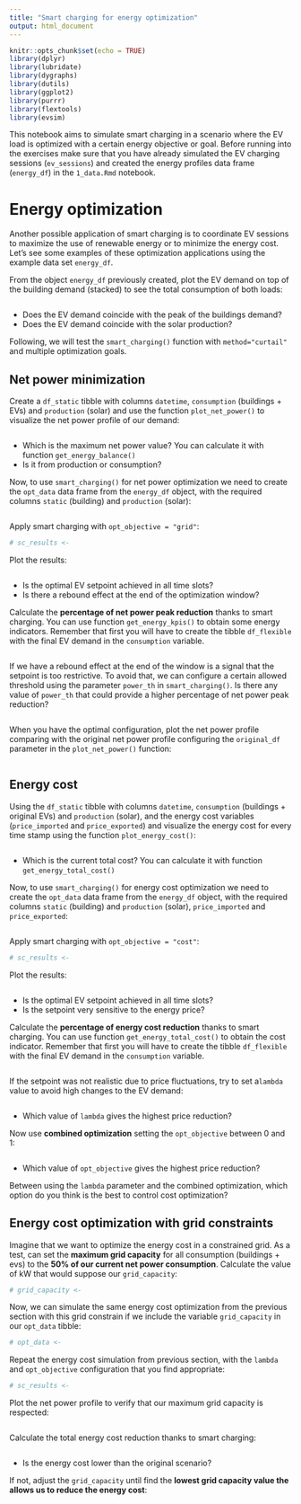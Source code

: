 ```yaml
---
title: "Smart charging for energy optimization"
output: html_document
---
```


```r
knitr::opts_chunk$set(echo = TRUE)
library(dplyr)
library(lubridate)
library(dygraphs)
library(dutils)
library(ggplot2)
library(purrr)
library(flextools)
library(evsim)
```


This notebook aims to simulate smart charging in a scenario where the EV load is optimized with a certain energy objective or goal. Before running into the exercises make sure that you have already simulated the EV charging sessions (`ev_sessions`) and created the energy profiles data frame (`energy_df`) in the `1_data.Rmd` notebook.


# Energy optimization

Another possible application of smart charging is to coordinate EV sessions to maximize the use of renewable energy or to minimize the energy cost. Let's see some examples of these optimization applications using the example data set `energy_df`.

From the object `energy_df` previously created, plot the EV demand on top of the building demand (stacked) to see the total consumption of both loads:

```r

```

* Does the EV demand coincide with the peak of the buildings demand?
* Does the EV demand coincide with the solar production?


Following, we will test the `smart_charging()` function with `method="curtail"` and multiple optimization goals.


## Net power minimization

Create a `df_static` tibble with columns `datetime`, `consumption` (buildings + EVs) and `production` (solar) and use the function `plot_net_power()` to visualize the net power profile of our demand:

```r

```

* Which is the maximum net power value? You can calculate it with function `get_energy_balance()`
* Is it from production or consumption?

Now, to use `smart_charging()` for net power optimization we need to create the `opt_data` data frame from the `energy_df` object, with the required columns `static` (building) and `production` (solar):

```r

```

Apply smart charging with `opt_objective = "grid"`:

```r
# sc_results <- 
```

Plot the results:

```r

```

* Is the optimal EV setpoint achieved in all time slots?
* Is there a rebound effect at the end of the optimization window?

Calculate the **percentage of net power peak reduction** thanks to smart charging. You can use function `get_energy_kpis()` to obtain some energy indicators. Remember that first you will have to create the tibble `df_flexible` with the final EV demand in the `consumption` variable.

```r

```


If we have a rebound effect at the end of the window is a signal that the setpoint is too restrictive. To avoid that, we can configure a certain allowed threshold using the parameter `power_th` in `smart_charging()`. Is there any value of `power_th` that could provide a higher percentage of net power peak reduction?

```r

```


When you have the optimal configuration, plot the net power profile comparing with the original net power profile configuring the `original_df` parameter in the `plot_net_power()` function:

```r

```



## Energy cost

Using the `df_static` tibble with columns `datetime`, `consumption` (buildings + original EVs) and `production` (solar), and the energy cost variables (`price_imported` and `price_exported`) and visualize the energy cost for every time stamp using the function `plot_energy_cost()`:

```r

```

* Which is the current total cost? You can calculate it with function `get_energy_total_cost()`


Now, to use `smart_charging()` for energy cost optimization we need to create the `opt_data` data frame from the `energy_df` object, with the required columns `static` (building) and `production` (solar), `price_imported` and `price_exported`:

```r

```

Apply smart charging with `opt_objective = "cost"`:

```r
# sc_results <- 
```

Plot the results:

```r

```

* Is the optimal EV setpoint achieved in all time slots?
* Is the setpoint very sensitive to the energy price?

Calculate the **percentage of energy cost reduction** thanks to smart charging. You can use function `get_energy_total_cost()` to obtain the cost indicator. Remember that first you will have to create the tibble `df_flexible` with the final EV demand in the `consumption` variable.

```r

```


If the setpoint was not realistic due to price fluctuations, try to set a`lambda` value to avoid high changes to the EV demand:

```r

```

* Which value of `lambda` gives the highest price reduction?


Now use **combined optimization**  setting the `opt_objective` between 0 and 1:

```r

```

* Which value of `opt_objective` gives the highest price reduction?


Between using the `lambda` parameter and the combined optimization, which option do you think is the best to control cost optimization?



## Energy cost optimization with grid constraints

Imagine that we want to optimize the energy cost in a constrained grid. As a test, can set the **maximum grid capacity** for all consumption (buildings + evs) to the **50% of our current net power consumption**. Calculate the value of kW that would suppose our `grid_capacity`:

```r
# grid_capacity <- 
```

Now, we can simulate the same energy cost optimization from the previous section with this grid constrain if we include the variable `grid_capacity` in our `opt_data` tibble:

```r
# opt_data <- 
```

Repeat the energy cost simulation from previous section, with the `lambda` and `opt_objective` configuration that you find appropriate:

```r
# sc_results <- 
```


Plot the net power profile to verify that our maximum grid capacity is respected:

```r

```

Calculate the total energy cost reduction thanks to smart charging:

```r

```

* Is the energy cost lower than the original scenario?


If not, adjust the `grid_capacity` until find the **lowest grid capacity value the allows us to reduce the energy cost**:

```r

```






